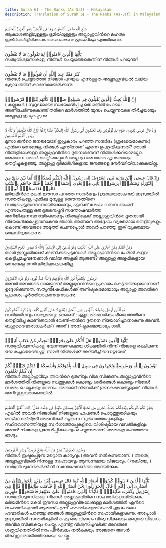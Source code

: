 ```yaml
---
title: Surah 61 - The Ranks (As-Saf) - Malayalam
description: Translation of Surah 61 - The Ranks (As-Saf) in Malayalam
---
```





<Aside type="quran" title="1">
سَبَّحَ لِلَّهِ مَا فِى ٱلسَّمَٰوَٰتِ وَمَا فِى ٱلْأَرْضِ ۖ وَهُوَ ٱلْعَزِيزُ ٱلْحَكِيمُ
</Aside>

<Aside type="reference" title="1">
ആകാശങ്ങളിലുള്ളതും ഭൂമിയിലുള്ളതും അല്ലാഹുവിന്‍റെ മഹത്വം പ്രകീര്‍ത്തിച്ചിരിക്കുന്നു. അവനാകുന്നു പ്രതാപിയും യുക്തിമാനും.
</Aside>

---

<Aside type="quran" title="2">
يَٰٓأَيُّهَا ٱلَّذِينَ ءَامَنُوا۟ لِمَ تَقُولُونَ مَا لَا تَفْعَلُونَ
</Aside>

<Aside type="reference" title="2">
സത്യവിശ്വാസികളേ, നിങ്ങള്‍ ചെയ്യാത്തതെന്തിന്‌ നിങ്ങള്‍ പറയുന്നു?
</Aside>

---

<Aside type="quran" title="3">
كَبُرَ مَقْتًا عِندَ ٱللَّهِ أَن تَقُولُوا۟ مَا لَا تَفْعَلُونَ
</Aside>

<Aside type="reference" title="3">
നിങ്ങള്‍ ചെയ്യാത്തത്‌ നിങ്ങള്‍ പറയുക എന്നുള്ളത്‌ അല്ലാഹുവിങ്കല്‍ വലിയ ക്രോധത്തിന്‌ കാരണമായിരിക്കുന്നു.
</Aside>

---

<Aside type="quran" title="4">
إِنَّ ٱللَّهَ يُحِبُّ ٱلَّذِينَ يُقَٰتِلُونَ فِى سَبِيلِهِۦ صَفًّۭا كَأَنَّهُم بُنْيَٰنٌۭ مَّرْصُوصٌۭ
</Aside>

<Aside type="reference" title="4">
( കല്ലുകള്‍ ) സുദൃഢമായി സംയോജിപ്പിച്ച ഒരു മതില്‍ പോലെ അണിചേര്‍ന്നുകൊണ്ട്‌ തന്‍റെ മാര്‍ഗത്തില്‍ യുദ്ധം ചെയ്യുന്നവരെ തീര്‍ച്ചയായും അല്ലാഹു ഇഷ്ടപ്പെടുന്നു.
</Aside>

---

<Aside type="quran" title="5">
وَإِذْ قَالَ مُوسَىٰ لِقَوْمِهِۦ يَٰقَوْمِ لِمَ تُؤْذُونَنِى وَقَد تَّعْلَمُونَ أَنِّى رَسُولُ ٱللَّهِ إِلَيْكُمْ ۖ فَلَمَّا زَاغُوٓا۟ أَزَاغَ ٱللَّهُ قُلُوبَهُمْ ۚ وَٱللَّهُ لَا يَهْدِى ٱلْقَوْمَ ٱلْفَٰسِقِينَ
</Aside>

<Aside type="reference" title="5">
മൂസാ തന്‍റെ ജനതയോട്‌ ഇപ്രകാരം പറഞ്ഞ സന്ദര്‍ഭം (ശ്രദ്ധേയമാകുന്നു:) എന്‍റെ ജനങ്ങളേ, നിങ്ങള്‍ എന്തിനാണ്‌ എന്നെ ഉപദ്രവിക്കുന്നത്‌? ഞാന്‍ നിങ്ങളിലേക്കുള്ള അല്ലാഹുവിന്‍റെ ദൂതനാണെന്ന്‌ നിങ്ങള്‍ക്കറിയാമല്ലോ. അങ്ങനെ അവര്‍ തെറ്റിയപ്പോള്‍ അല്ലാഹു അവരുടെ ഹൃദയങ്ങളെ തെറ്റിച്ചുകളഞ്ഞു. അല്ലാഹു ദുര്‍മാര്‍ഗികളായ ജനങ്ങളെ നേര്‍വഴിയിലാക്കുകയില്ല.
</Aside>

---

<Aside type="quran" title="6">
وَإِذْ قَالَ عِيسَى ٱبْنُ مَرْيَمَ يَٰبَنِىٓ إِسْرَٰٓءِيلَ إِنِّى رَسُولُ ٱللَّهِ إِلَيْكُم مُّصَدِّقًۭا لِّمَا بَيْنَ يَدَىَّ مِنَ ٱلتَّوْرَىٰةِ وَمُبَشِّرًۢا بِرَسُولٍۢ يَأْتِى مِنۢ بَعْدِى ٱسْمُهُۥٓ أَحْمَدُ ۖ فَلَمَّا جَآءَهُم بِٱلْبَيِّنَٰتِ قَالُوا۟ هَٰذَا سِحْرٌۭ مُّبِينٌۭ
</Aside>

<Aside type="reference" title="6">
മര്‍യമിന്‍റെ മകന്‍ ഈസാ പറഞ്ഞ സന്ദര്‍ഭവും (ശ്രദ്ധേയമാകുന്നു:) ഇസ്രായീല്‍ സന്തതികളേ, എനിക്കു മുമ്പുള്ള തൌറാത്തിനെ സത്യപ്പെടുത്തുന്നവനായിക്കൊണ്ടും, എനിക്ക്‌ ശേഷം വരുന്ന അഹ്മദ്‌ എന്നുപേരുള്ള ഒരു ദൂതനെപ്പറ്റി സന്തോഷവാര്‍ത്ത അറിയിക്കുന്നവനായിക്കൊണ്ടും നിങ്ങളിലേക്ക്‌ അല്ലാഹുവിന്‍റെ ദൂതനായി നിയോഗിക്കപ്പെട്ടവനാകുന്നു ഞാന്‍. അങ്ങനെ അദ്ദേഹം വ്യക്തമായ തെളിവുകളും കൊണ്ട്‌ അവരുടെ അടുത്ത്‌ ചെന്നപ്പോള്‍ അവര്‍ പറഞ്ഞു: ഇത്‌ വ്യക്തമായ ജാലവിദ്യയാകുന്നു.
</Aside>

---

<Aside type="quran" title="7">
وَمَنْ أَظْلَمُ مِمَّنِ ٱفْتَرَىٰ عَلَى ٱللَّهِ ٱلْكَذِبَ وَهُوَ يُدْعَىٰٓ إِلَى ٱلْإِسْلَٰمِ ۚ وَٱللَّهُ لَا يَهْدِى ٱلْقَوْمَ ٱلظَّٰلِمِينَ
</Aside>

<Aside type="reference" title="7">
താന്‍ ഇസ്ലാമിലേക്ക്‌ ക്ഷണിക്കപ്പെടുമ്പോള്‍ അല്ലാഹുവിന്‍റെ പേരില്‍ കള്ളം കെട്ടിച്ചമച്ചവനേക്കാള്‍ വലിയ അക്രമി ആരുണ്ട്‌? അല്ലാഹു അക്രമികളായ ജനങ്ങളെ നേര്‍വഴിയിലാക്കുകയില്ല.
</Aside>

---

<Aside type="quran" title="8">
يُرِيدُونَ لِيُطْفِـُٔوا۟ نُورَ ٱللَّهِ بِأَفْوَٰهِهِمْ وَٱللَّهُ مُتِمُّ نُورِهِۦ وَلَوْ كَرِهَ ٱلْكَٰفِرُونَ
</Aside>

<Aside type="reference" title="8">
അവര്‍ അവരുടെ വായ്കൊണ്ട്‌ അല്ലാഹുവിന്‍റെ പ്രകാശം കെടുത്തിക്കളയാനാണ്‌ ഉദ്ദേശിക്കുന്നത്‌. സത്യനിഷേധികള്‍ക്ക്‌ അനിഷ്ടകരമായാലും അല്ലാഹു അവന്‍റെ പ്രകാശം പൂര്‍ത്തിയാക്കുന്നവനാകുന്നു.
</Aside>

---

<Aside type="quran" title="9">
هُوَ ٱلَّذِىٓ أَرْسَلَ رَسُولَهُۥ بِٱلْهُدَىٰ وَدِينِ ٱلْحَقِّ لِيُظْهِرَهُۥ عَلَى ٱلدِّينِ كُلِّهِۦ وَلَوْ كَرِهَ ٱلْمُشْرِكُونَ
</Aside>

<Aside type="reference" title="9">
സന്‍മാര്‍ഗവും സത്യമതവും കൊണ്ട്‌ -എല്ലാ മതങ്ങള്‍ക്കും മീതെ അതിനെ തെളിയിച്ചു കാണിക്കുവാന്‍ വേണ്ടി-തന്‍റെ ദൂതനെ നിയോഗിച്ചവനാകുന്നു അവന്‍. ബഹുദൈവാരാധകര്‍ക്ക്‌ ( അത്‌ ) അനിഷ്ടകരമായാലും ശരി.
</Aside>

---

<Aside type="quran" title="10">
يَٰٓأَيُّهَا ٱلَّذِينَ ءَامَنُوا۟ هَلْ أَدُلُّكُمْ عَلَىٰ تِجَٰرَةٍۢ تُنجِيكُم مِّنْ عَذَابٍ أَلِيمٍۢ
</Aside>

<Aside type="reference" title="10">
സത്യവിശ്വാസികളേ, വേദനാജനകമായ ശിക്ഷയില്‍ നിന്ന്‌ നിങ്ങളെ രക്ഷിക്കുന്ന ഒരു കച്ചവടത്തെപ്പറ്റി ഞാന്‍ നിങ്ങള്‍ക്ക്‌ അറിയിച്ച്‌ തരട്ടെയോ?
</Aside>

---

<Aside type="quran" title="11">
تُؤْمِنُونَ بِٱللَّهِ وَرَسُولِهِۦ وَتُجَٰهِدُونَ فِى سَبِيلِ ٱللَّهِ بِأَمْوَٰلِكُمْ وَأَنفُسِكُمْ ۚ ذَٰلِكُمْ خَيْرٌۭ لَّكُمْ إِن كُنتُمْ تَعْلَمُونَ
</Aside>

<Aside type="reference" title="11">
നിങ്ങള്‍ അല്ലാഹുവിലും അവന്‍റെ ദൂതനിലും വിശ്വസിക്കണം.അല്ലാഹുവിന്‍റെ മാര്‍ഗത്തില്‍ നിങ്ങളുടെ സ്വത്തുക്കള്‍ കൊണ്ടും ശരീരങ്ങള്‍ കൊണ്ടും നിങ്ങള്‍ സമരം ചെയ്യുകയും വേണം. അതാണ്‌ നിങ്ങള്‍ക്ക്‌ ഗുണകരമായിട്ടുള്ളത്‌. നിങ്ങള്‍ അറിവുള്ളവരാണെങ്കില്‍.
</Aside>

---

<Aside type="quran" title="12">
يَغْفِرْ لَكُمْ ذُنُوبَكُمْ وَيُدْخِلْكُمْ جَنَّٰتٍۢ تَجْرِى مِن تَحْتِهَا ٱلْأَنْهَٰرُ وَمَسَٰكِنَ طَيِّبَةًۭ فِى جَنَّٰتِ عَدْنٍۢ ۚ ذَٰلِكَ ٱلْفَوْزُ ٱلْعَظِيمُ
</Aside>

<Aside type="reference" title="12">
എങ്കില്‍ അവന്‍ നിങ്ങള്‍ക്ക്‌ നിങ്ങളുടെ പാപങ്ങള്‍ പൊറുത്തുതരികയും താഴ്ഭാഗത്ത്കൂടി അരുവികള്‍ ഒഴുകുന്ന സ്വര്‍ഗത്തോപ്പുകളിലും, സ്ഥിരവാസത്തിനുള്ള സ്വര്‍ഗത്തോപ്പുകളിലെ വിശിഷ്ടമായ വസതികളിലും അവന്‍ നിങ്ങളെ പ്രവേശിപ്പിക്കുകയും ചെയ്യുന്നതാണ്‌. അതത്രെ മഹത്തായ ഭാഗ്യം.
</Aside>

---

<Aside type="quran" title="13">
وَأُخْرَىٰ تُحِبُّونَهَا ۖ نَصْرٌۭ مِّنَ ٱللَّهِ وَفَتْحٌۭ قَرِيبٌۭ ۗ وَبَشِّرِ ٱلْمُؤْمِنِينَ
</Aside>

<Aside type="reference" title="13">
നിങ്ങള്‍ ഇഷ്ടപ്പെടുന്ന മറ്റൊരു കാര്യവും ( അവന്‍ നല്‍കുന്നതാണ്‌. ) അതെ, അല്ലാഹുവിങ്കല്‍ നിന്നുള്ള സഹായവും ആസന്നമായ വിജയവും. ( നബിയേ, ) സത്യവിശ്വാസികള്‍ക്ക്‌ നീ സന്തോഷവാര്‍ത്ത അറിയിക്കുക.
</Aside>

---

<Aside type="quran" title="14">
يَٰٓأَيُّهَا ٱلَّذِينَ ءَامَنُوا۟ كُونُوٓا۟ أَنصَارَ ٱللَّهِ كَمَا قَالَ عِيسَى ٱبْنُ مَرْيَمَ لِلْحَوَارِيِّۦنَ مَنْ أَنصَارِىٓ إِلَى ٱللَّهِ ۖ قَالَ ٱلْحَوَارِيُّونَ نَحْنُ أَنصَارُ ٱللَّهِ ۖ فَـَٔامَنَت طَّآئِفَةٌۭ مِّنۢ بَنِىٓ إِسْرَٰٓءِيلَ وَكَفَرَت طَّآئِفَةٌۭ ۖ فَأَيَّدْنَا ٱلَّذِينَ ءَامَنُوا۟ عَلَىٰ عَدُوِّهِمْ فَأَصْبَحُوا۟ ظَٰهِرِينَ
</Aside>

<Aside type="reference" title="14">
സത്യവിശ്വാസികളേ, നിങ്ങള്‍ അല്ലാഹുവിന്‍റെ സഹായികളായിരിക്കുക. മര്‍യമിന്‍റെ മകന്‍ ഈസാ അല്ലാഹുവിങ്കലേക്കുള്ള മാര്‍ഗത്തില്‍ എന്‍റെ സഹായികളായി ആരുണ്ട്‌ എന്ന്‌ ഹവാരികളോട്‌ ചോദിച്ചതു പോലെ. ഹവാരികള്‍ പറഞ്ഞു: ഞങ്ങള്‍ അല്ലാഹുവിന്‍റെ സഹായികളാകുന്നു. അപ്പോള്‍ ഇസ്രായീല്‍ സന്തതികളില്‍ പെട്ട ഒരു വിഭാഗം വിശ്വസിക്കുകയും മറ്റൊരു വിഭാഗം അവിശ്വസിക്കുകയും ചെയ്തു. എന്നിട്ട്‌ വിശ്വസിച്ചവര്‍ക്ക്‌ അവരുടെ ശത്രുവിനെതിരില്‍ നാം പിന്‍ബലം നല്‍കുകയും അങ്ങനെ അവന്‍ മികവുറ്റവരായിത്തീരുകയും ചെയ്തു.
</Aside>

---
